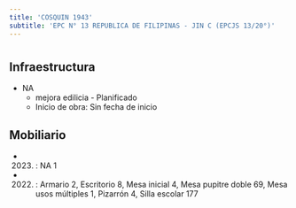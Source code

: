 ```yaml
---
title: 'COSQUIN 1943'
subtitle: 'EPC N° 13 REPUBLICA DE FILIPINAS - JIN C (EPCJS 13/20°)'
---
```


#
## Infraestructura

* NA 
    + mejora edilicia - Planificado 
    + Inicio de obra: Sin fecha de inicio 






## Mobiliario

*  (2023) : NA 1 

*  (2022) : Armario 2, Escritorio 8, Mesa inicial 4, Mesa pupitre doble 69, Mesa usos múltiples 1, Pizarrón 4, Silla escolar 177 



